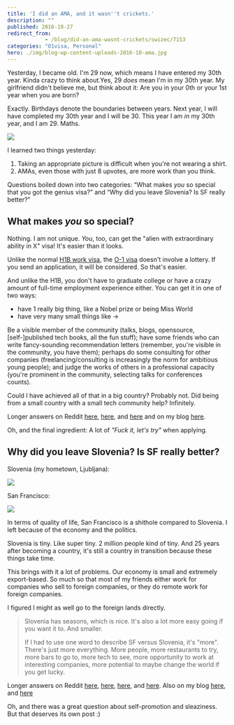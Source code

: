 ```yaml
---
title: 'I did an AMA, and it wasn''t crickets.'
description: ""
published: 2016-10-27
redirect_from: 
            - /blog/did-an-ama-wasnt-crickets/swizec/7153
categories: "O1visa, Personal"
hero: ./img/blog-wp-content-uploads-2016-10-ama.jpg
---
```


Yesterday, I became old. I'm 29 now, which means I have entered my 30th year. Kinda crazy to think about.Yes, 29 _does_ mean I'm in my 30th year. My girlfriend didn't believe me, but think about it: Are you in your 0th or your 1st year when you are born?

Exactly. Birthdays denote the boundaries between years. Next year, I will have completed my 30th year and I will be 30. This year I am _in_ my 30th year, and I am 29. Maths.

![](./img/blog-wp-content-uploads-2016-10-ama.jpg)

I learned two things yesterday:

1.  Taking an appropriate picture is difficult when you're not wearing a shirt.
2.  AMAs, even those with just 8 upvotes, are more work than you think.

Questions boiled down into two categories: “What makes _you_ so special that you got the genius visa?” and “Why did you leave Slovenia? Is SF really better?”

## What makes _you_ so special?

Nothing. I am not unique. _You_, too, can get the "alien with extraordinary ability in X" visa! It's easier than it looks.

Unlike the normal [H1B work visa](wikipedia), the [O-1 visa](wikipedia) doesn't involve a lottery. If you send an application, it will be considered. So that's easier.

And unlike the H1B, you don't have to graduate college or have a crazy amount of full-time employment experience either. You can get it in one of two ways:

-   have 1 really big thing, like a Nobel prize or being Miss World
-   have very many small things like →

Be a visible member of the community (talks, blogs, opensource, \[self-]published tech books, all the fun stuff); have some friends who can write fancy-sounding recommendation letters (remember, you're visible in the community, you have them); perhaps do some consulting for other companies (freelancing/consulting is increasingly the norm for ambitious young people); and judge the works of others in a professional capacity (you're prominent in the community, selecting talks for conferences counts).

Could I have achieved all of that in a big country? Probably not. Did being from a small country with a small tech community help? Infinitely.

Longer answers on Reddit [here](https://www.reddit.com/r/IAmA/comments/59c6el/im_29_been_coding_for_20_years_last_year_the_us/d97984z/), [here](https://www.reddit.com/r/IAmA/comments/59c6el/im_29_been_coding_for_20_years_last_year_the_us/d97dggd/), and [here](https://www.reddit.com/r/IAmA/comments/59c6el/im_29_been_coding_for_20_years_last_year_the_us/d97dwy9/) and on my blog [here](https://swizec.com/blog/how-i-got-a-visa-normally-reserved-for-nobel-laureates/swizec/6767).

Oh, and the final ingredient: A lot of _"Fuck it, let's try"_ when applying.

## Why did you leave Slovenia? Is SF really better?

Slovenia (my hometown, Ljubljana):

![](./img/blog-wp-content-uploads-2016-10-ljubljana.jpg)

San Francisco:

![](./img/blog-wp-content-uploads-2016-10-sanfrancisco.jpg)

In terms of quality of life, San Francisco is a shithole compared to Slovenia. I left because of the economy and the politics.

Slovenia is tiny. Like super tiny. 2 million people kind of tiny. And 25 years after becoming a country, it's still a country in transition because these things take time.

This brings with it a lot of problems. Our economy is small and extremely export-based. So much so that most of my friends either work for companies who sell to foreign companies, or they do remote work for foreign companies.

I figured I might as well go to the foreign lands directly.

> Slovenia has seasons, which is nice. It's also a lot more easy going if you want it to. And smaller.
>
> If I had to use one word to describe SF versus Slovenia, it's "more". There's just more everything. More people, more restaurants to try, more bars to go to, more tech to see, more opportunity to work at interesting companies, more potential to maybe change the world if you get lucky.

Longer answers on Reddit [here](https://www.reddit.com/r/IAmA/comments/59c6el/im_29_been_coding_for_20_years_last_year_the_us/d97nd5t/), [here](https://www.reddit.com/r/IAmA/comments/59c6el/im_29_been_coding_for_20_years_last_year_the_us/d97abou/), [here](https://www.reddit.com/r/IAmA/comments/59c6el/im_29_been_coding_for_20_years_last_year_the_us/d97dis2/), and [here](https://www.reddit.com/r/programming/comments/59c7gv/im_29_been_coding_for_20_years_last_year_the_us/d98cic1/). Also on my blog [here](https://swizec.com/blog/does-it-make-sense-move-san-francisco/swizec/6805), and [here](https://swizec.com/blog/its-good-to-be-back-but-i-still-dont-know-where-i-like-it-more/swizec/6610)

Oh, and there was a great question about self-promotion and sleaziness. But that deserves its own post :)
